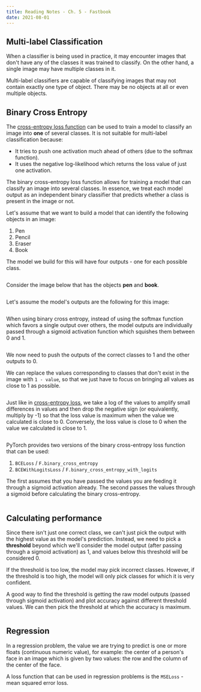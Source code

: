 ```yaml
---
title: Reading Notes - Ch. 5 - Fastbook
date: 2021-08-01
---
```



## Multi-label Classification

When a classifier is being used in practice, it may encounter images that don't have any of the classes it was trained to classify. On the other hand, a single image may have multiple classes in it.

Multi-label classifiers are capable of classifying images that may not contain exactly one type of object. There may be no objects at all or even multiple objects.

## Binary Cross Entropy

The [cross-entropy loss function](https://ravimashru.dev/blog/2021-07-18-understanding-cross-entropy-loss/) can be used to train a model to classify an image into **one** of several classes. It is not suitable for multi-label classification because:

- It tries to push one activation much ahead of others (due to the softmax function).
- It uses the negative log-likelihood which returns the loss value of just one activation.

The binary cross-entropy loss function allows for training a model that can classify an image into several classes. In essence, we treat each model output as an independent binary classifier that predicts whether a class is present in the image or not.

Let's assume that we want to build a model that can identify the following objects in an image:

1. Pen
2. Pencil
3. Eraser
4. Book

The model we build for this will have four outputs - one for each possible class.

<Image name="multi-output-model.png" />

Consider the image below that has the objects **pen** and **book**.

<Image name="pen-book.png" />

Let's assume the model's outputs are the following for this image:

<Image name="bce-model-outputs.png" />

When using binary cross entropy, instead of using the softmax function which favors a single output over others, the model outputs are individually passed through a sigmoid activation function which squishes them between 0 and 1.

<Image name="bce-sigmoid.png" />

We now need to push the outputs of the correct classes to 1 and the other outputs to 0.

We can replace the values corresponding to classes that don't exist in the image with `1 - value`, so that we just have to focus on bringing all values as close to 1 as possible.

<Image name="bce-flip.png" />

Just like in [cross-entropy loss](https://ravimashru.dev/blog/2021-07-18-understanding-cross-entropy-loss/), we take a log of the values to amplify small differences in values and then drop the negative sign (or equivalently, multiply by -1) so that the loss value is maximum when the value we calculated is close to 0. Conversely, the loss value is close to 0 when the value we calculated is close to 1.

<Image name="bce-log.png" />

PyTorch provides two versions of the binary cross-entropy loss function that can be used:

1. `BCELoss` / `F.binary_cross_entropy`
2. `BCEWithLogitsLoss` / `F.binary_cross_entropy_with_logits`

The first assumes that you have passed the values you are feeding it through a sigmoid activation already. The second passes the values through a sigmoid before calculating the binary cross-entropy.

<Image name="bce-pytorch-options.png" />

## Calculating performance

Since there isn't just one correct class, we can't just pick the output with the highest value as the model's prediction. Instead, we need to pick a **threshold** beyond which we'll consider the model output (after passing through a sigmoid activation) as 1, and values below this threshold will be considered 0.

If the threshold is too low, the model may pick incorrect classes. However, if the threshold is too high, the model will only pick classes for which it is very confident.

A good way to find the threshold is getting the raw model outputs (passed through sigmoid activation) and plot accuracy against different threshold values. We can then pick the threshold at which the accuracy is maximum.

<Image name="bce-choose-threshold.png" />

## Regression

In a regression problem, the value we are trying to predict is one or more floats (continuous numeric value), for example: the center of a person's face in an image which is given by two values: the row and the column of the center of the face.

A loss function that can be used in regression problems is the `MSELoss` - mean squared error loss.
